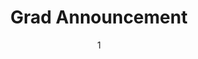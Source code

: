 ---
date: '1'
color: '#F6F6FF'
title: 'Grad Announcement'
descr: 'To share the news of my recent graduation, I created a digital ceremony invitation.'
image: '/projects/GradAnnouncement/GradAnnouncement_Mockup.png'
github: 'https://github.com/arianadaris/grad-announcement'
external: 'https://grad.arianadaris.dev/'
tags: 
    - ReactJS
    - HTML/CSS 
    - Figma
---